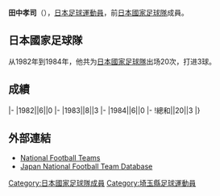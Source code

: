 {{Infobox football biography
|name=田中孝司
|image=
|fullname=田中孝司
|birth_date={{Birth date and age|1955|11|2}}
|cityofbirth=[[埼玉縣|埼玉縣]]
|countryofbirth=[[日本|日本]]
|height=1.70 m
|position=[[中场|中场]]
|currentclub=
|years=1978-1989
|clubs=[[日本鋼管|日本鋼管]]
|caps(goals)=
|nationalyears=1982-1984
|nationalteam=[[日本國家足球隊|日本]]
|nationalcaps(goals)=20 (3)
}}
'''田中孝司'''（{{Bd|1955年|11月2日||}}），[[日本|日本]][[足球|足球]][[運動員|運動員]]，前[[日本國家足球隊|日本國家足球隊]]成員。

==日本國家足球隊==
从1982年到1984年，他共为[[日本國家足球隊|日本國家足球隊]]出场20次，打进3球。

==成績==
{{Football player national team statistics|JPN}}
|-
|1982||6||0
|-
|1983||8||3
|-
|1984||6||0
|-
!總和||20||3
|}

==外部連結==
{{Reflist}}
*[http://www.national-football-teams.com/v2/player.php?id=36442 National Football Teams] {{Wayback|url=http://www.national-football-teams.com/v2/player.php?id=36442 |date=20121020223753 }}
*[https://web.archive.org/web/20160319072201/http://www.japannationalfootballteam.com/en/players/tanaka_koji.html Japan National Football Team Database]

{{Japan-sport-bio-stub}}
{{Soccer-player-stub}}
{{1995年世界青年錦標賽日本参赛名单}}

[[Category:日本國家足球隊成員|Category:日本國家足球隊成員]]
[[Category:埼玉縣足球運動員|Category:埼玉縣足球運動員]]